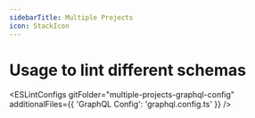 ```yaml
---
sidebarTitle: Multiple Projects
icon: StackIcon
---
```


# Usage to lint different schemas

<ESLintConfigs
  gitFolder="multiple-projects-graphql-config"
  additionalFiles={{ 'GraphQL Config': 'graphql.config.ts' }}
/>
